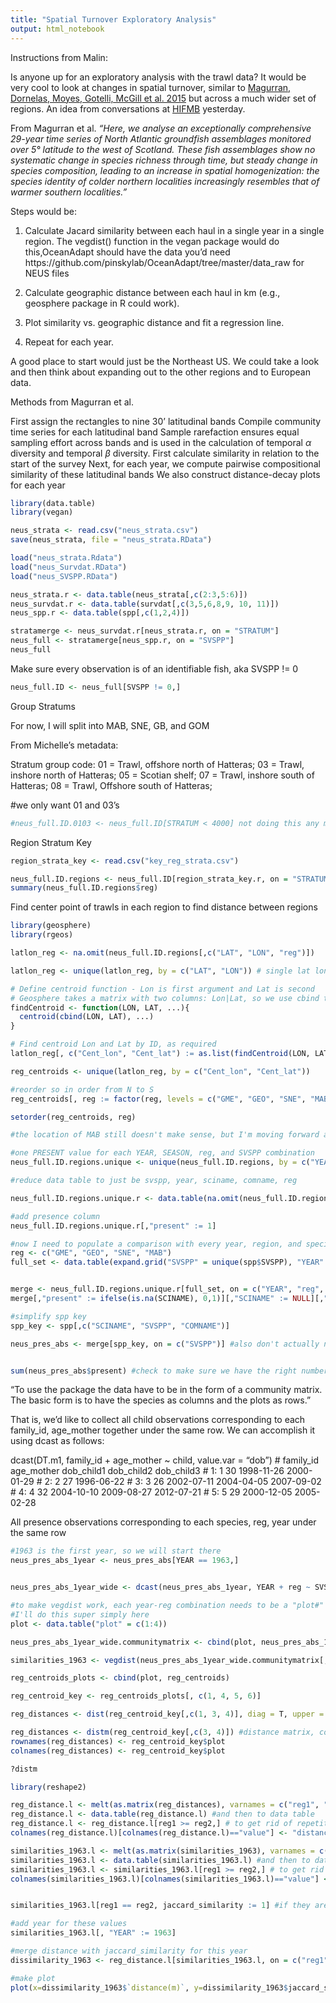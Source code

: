 ```yaml
---
title: "Spatial Turnover Exploratory Analysis"
output: html_notebook
---
```


Instructions from Malin:

Is anyone up for an exploratory analysis with the trawl data? It would be very cool to look at changes in spatial turnover, similar to [Magurran, Dornelas, Moyes, Gotelli, McGill et al. 2015](http://www.nature.com/ncomms/2015/150924/ncomms9405/full/ncomms9405.html) but across a much wider set of regions. An idea from conversations at [HIFMB](https://hifmb.de/en/) yesterday. 

From Magurran et al. *"Here, we analyse an exceptionally comprehensive 29-year time series of North Atlantic groundfish assemblages monitored over 5° latitude to the west of Scotland. These fish assemblages show no systematic change in species richness through time, but steady change in species composition, leading to an increase in spatial homogenization: the species identity of colder northern localities increasingly resembles that of warmer southern localities."*

Steps would be:

1. Calculate Jacard similarity between each haul in a single year in a single region. The vegdist() function in the vegan package would do this,OceanAdapt should have the data you’d need 
https://github.com/pinskylab/OceanAdapt/tree/master/data_raw for NEUS files

1. Calculate geographic distance between each haul in km (e.g., geosphere package in R could work).
1. Plot similarity vs. geographic distance and fit a regression line.
1. Repeat for each year.

A good place to start would just be the Northeast US. We could take a look and then think about expanding out to the other regions and to European data.

Methods from Magurran et al. 

First assign the rectangles to nine 30' latitudinal bands
Compile community time series for each latitudinal band
Sample rarefaction ensures equal sampling effort across bands and is used in the calculation of temporal $\alpha$ diversity and temporal $\beta$ diversity. 
First calculate similarity in relation to the start of the survey
Next, for each year, we compute pairwise compositional similarity of these latitudinal bands
We also construct distance-decay plots for each year

```r
library(data.table)
library(vegan)
```


```r
neus_strata <- read.csv("neus_strata.csv")
save(neus_strata, file = "neus_strata.RData")

load("neus_strata.Rdata")
load("neus_Survdat.RData")
load("neus_SVSPP.RData")

```

```r
neus_strata.r <- data.table(neus_strata[,c(2:3,5:6)])
neus_survdat.r <- data.table(survdat[,c(3,5,6,8,9, 10, 11)])
neus_spp.r <- data.table(spp[,c(1,2,4)])
```

```r
stratamerge <- neus_survdat.r[neus_strata.r, on = "STRATUM"]
neus_full <- stratamerge[neus_spp.r, on = "SVSPP"]
neus_full
```

Make sure every observation is of an identifiable fish, aka SVSPP != 0

```r
neus_full.ID <- neus_full[SVSPP != 0,]
```

Group Stratums

For now, I will split into MAB, SNE, GB, and GOM

From Michelle's metadata:

Stratum group code: 
01 = Trawl, offshore north of Hatteras; 
03 = Trawl, inshore north of Hatteras; 
05 = Scotian shelf; 
07 = Trawl, inshore south of Hatteras; 
08 = Trawl, Offshore south of Hatteras;

#we only want 01 and 03's 

```r
#neus_full.ID.0103 <- neus_full.ID[STRATUM < 4000] not doing this any more, instead will reduce using below 
```

Region Stratum Key
```r
region_strata_key <- read.csv("key_reg_strata.csv")

```

```r
neus_full.ID.regions <- neus_full.ID[region_strata_key.r, on = "STRATUM_NAME"] #this got rid of all rows without a reg
summary(neus_full.ID.regions$reg)

```
Find center point of trawls in each region to find distance between regions
```r
library(geosphere)
library(rgeos)

latlon_reg <- na.omit(neus_full.ID.regions[,c("LAT", "LON", "reg")])

latlon_reg <- unique(latlon_reg, by = c("LAT", "LON")) # single lat lon for each, to reduce bias

# Define centroid function - Lon is first argument and Lat is second
# Geosphere takes a matrix with two columns: Lon|Lat, so we use cbind to coerce the data to this form
findCentroid <- function(LON, LAT, ...){
  centroid(cbind(LON, LAT), ...)
}

# Find centroid Lon and Lat by ID, as required
latlon_reg[, c("Cent_lon", "Cent_lat") := as.list(findCentroid(LON, LAT)), by = reg]

reg_centroids <- unique(latlon_reg, by = c("Cent_lon", "Cent_lat"))

#reorder so in order from N to S
reg_centroids[, reg := factor(reg, levels = c("GME", "GEO", "SNE", "MAB"))]

setorder(reg_centroids, reg)

#the location of MAB still doesn't make sense, but I'm moving forward anyway, much better than before
```



```r
#one PRESENT value for each YEAR, SEASON, reg, and SVSPP combination
neus_full.ID.regions.unique <- unique(neus_full.ID.regions, by = c("YEAR", "reg", "SVSPP")) #unique mini-region, year, species combinations

#reduce data table to just be svspp, year, sciname, comname, reg

neus_full.ID.regions.unique.r <- data.table(na.omit(neus_full.ID.regions.unique[, c("SVSPP", "SCINAME", "COMNAME", "YEAR", "reg")], col = "YEAR"))

#add presence column 
neus_full.ID.regions.unique.r[,"present" := 1]

#now I need to populate a comparison with every year, region, and species combination to add 0s
reg <- c("GME", "GEO", "SNE", "MAB")
full_set <- data.table(expand.grid("SVSPP" = unique(spp$SVSPP), "YEAR" = unique(neus_full.ID.regions.unique.r$YEAR), "reg" = reg))



```

```r
merge <- neus_full.ID.regions.unique.r[full_set, on = c("YEAR", "reg", "SVSPP")]
merge[,"present" := ifelse(is.na(SCINAME), 0,1)][,"SCINAME" := NULL][,"COMNAME" := NULL]

#simplify spp key
spp_key <- spp[,c("SCINAME", "SVSPP", "COMNAME")]

neus_pres_abs <- merge[spp_key, on = c("SVSPP")] #also don't actually need all columns


sum(neus_pres_abs$present) #check to make sure we have the right number of presences

```
"To use the package the data have to be in the form of a community matrix.  The basic form is to have the species as columns and the plots as rows."

That is, we’d like to collect all child observations corresponding to each family_id, age_mother together under the same row. We can accomplish it using dcast as follows:

dcast(DT.m1, family_id + age_mother ~ child, value.var = "dob")
#    family_id age_mother dob_child1 dob_child2 dob_child3
# 1:         1         30 1998-11-26 2000-01-29       <NA>
# 2:         2         27 1996-06-22       <NA>       <NA>
# 3:         3         26 2002-07-11 2004-04-05 2007-09-02
# 4:         4         32 2004-10-10 2009-08-27 2012-07-21
# 5:         5         29 2000-12-05 2005-02-28       <NA>

All presence observations corresponding to each species, reg, year under the same row
```r
#1963 is the first year, so we will start there
neus_pres_abs_1year <- neus_pres_abs[YEAR == 1963,]


neus_pres_abs_1year_wide <- dcast(neus_pres_abs_1year, YEAR + reg ~ SVSPP, value.var = "present")
```


```r

#to make vegdist work, each year-reg combination needs to be a "plot#"
#I'll do this super simply here
plot <- data.table("plot" = c(1:4))

neus_pres_abs_1year_wide.communitymatrix <- cbind(plot, neus_pres_abs_1year_wide[,c(3:820)], neus_pres_abs_1year_wide[,c(1:2)])

similarities_1963 <- vegdist(neus_pres_abs_1year_wide.communitymatrix[,c(1:819)], method = "jaccard") #similarity matrix for 1963

reg_centroids_plots <- cbind(plot, reg_centroids)

reg_centroid_key <- reg_centroids_plots[, c(1, 4, 5, 6)]

reg_distances <- dist(reg_centroid_key[,c(1, 3, 4)], diag = T, upper = T)

reg_distances <- distm(reg_centroid_key[,c(3, 4)]) #distance matrix, consistent across years
rownames(reg_distances) <- reg_centroid_key$plot
colnames(reg_distances) <- reg_centroid_key$plot

?distm

```




```r
library(reshape2)

reg_distance.l <- melt(as.matrix(reg_distances), varnames = c("reg1", "reg2")) #matrix to data frame, 
reg_distance.l <- data.table(reg_distance.l) #and then to data table
reg_distance.l <- reg_distance.l[reg1 >= reg2,] # to get rid of repetitions
colnames(reg_distance.l)[colnames(reg_distance.l)=="value"] <- "distance(m)" #change column name to distance

similarities_1963.l <- melt(as.matrix(similarities_1963), varnames = c("reg1", "reg2"))
similarities_1963.l <- data.table(similarities_1963.l) #and then to data table
similarities_1963.l <- similarities_1963.l[reg1 >= reg2,] # to get rid of repetitions
colnames(similarities_1963.l)[colnames(similarities_1963.l)=="value"] <- "jaccard_similarity" #change column name to distance


similarities_1963.l[reg1 == reg2, jaccard_similarity := 1] #if they are the same value, assign jaccard_similarity of one

#add year for these values
similarities_1963.l[, "YEAR" := 1963]

#merge distance with jaccard_similarity for this year
dissimilarity_1963 <- reg_distance.l[similarities_1963.l, on = c("reg1", "reg2")]

#make plot
plot(x=dissimilarity_1963$`distance(m)`, y=dissimilarity_1963$jaccard_similarity) #this doesn't make sense, going back

 
```

```r

```

